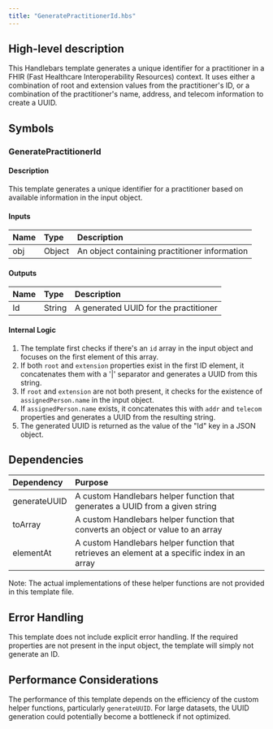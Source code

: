 ```yaml
---
title: "GeneratePractitionerId.hbs"
---
```


## High-level description
This Handlebars template generates a unique identifier for a practitioner in a FHIR (Fast Healthcare Interoperability Resources) context. It uses either a combination of root and extension values from the practitioner's ID, or a combination of the practitioner's name, address, and telecom information to create a UUID.

## Symbols

### GeneratePractitionerId
#### Description
This template generates a unique identifier for a practitioner based on available information in the input object.

#### Inputs
| Name | Type | Description |
|:-----|:-----|:------------|
| obj | Object | An object containing practitioner information |

#### Outputs
| Name | Type | Description |
|:-----|:-----|:------------|
| Id | String | A generated UUID for the practitioner |

#### Internal Logic
1. The template first checks if there's an `id` array in the input object and focuses on the first element of this array.
2. If both `root` and `extension` properties exist in the first ID element, it concatenates them with a '|' separator and generates a UUID from this string.
3. If `root` and `extension` are not both present, it checks for the existence of `assignedPerson.name` in the input object.
4. If `assignedPerson.name` exists, it concatenates this with `addr` and `telecom` properties and generates a UUID from the resulting string.
5. The generated UUID is returned as the value of the "Id" key in a JSON object.

## Dependencies
| Dependency | Purpose |
|:-----------|:--------|
| generateUUID | A custom Handlebars helper function that generates a UUID from a given string |
| toArray | A custom Handlebars helper function that converts an object or value to an array |
| elementAt | A custom Handlebars helper function that retrieves an element at a specific index in an array |

Note: The actual implementations of these helper functions are not provided in this template file.

## Error Handling
This template does not include explicit error handling. If the required properties are not present in the input object, the template will simply not generate an ID.

## Performance Considerations
The performance of this template depends on the efficiency of the custom helper functions, particularly `generateUUID`. For large datasets, the UUID generation could potentially become a bottleneck if not optimized.